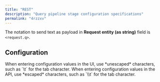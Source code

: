 ```yaml
---
title: "REST"
description: "Query pipeline stage configuration specifications"
permalink: "4rzzxv"
---
```


The notation to send text as payload in **Request entity (as string)** field is `<request.q>`.

## Configuration

<Tip>
When entering configuration values in the UI, use *unescaped* characters, such as `\t` for the tab character. When entering configuration values in the API, use *escaped* characters, such as `\\t` for the tab character.
</Tip>


<SchemaParamFields schema={schema}/>